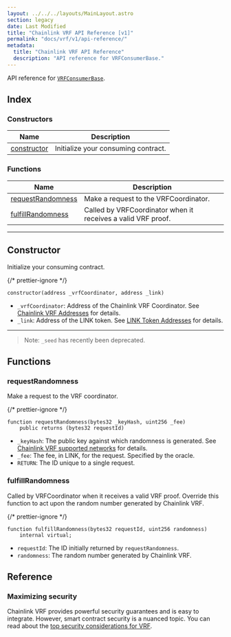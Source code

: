 ```yaml
---
layout: ../../../layouts/MainLayout.astro
section: legacy
date: Last Modified
title: "Chainlink VRF API Reference [v1]"
permalink: "docs/vrf/v1/api-reference/"
metadata:
  title: "Chainlink VRF API Reference"
  description: "API reference for VRFConsumerBase."
---
```



<VrfCommon />

API reference for [`VRFConsumerBase`](https://github.com/smartcontractkit/chainlink/blob/master/contracts/src/v0.8/VRFConsumerBase.sol).

## Index

### Constructors

| Name                        | Description                         |
| --------------------------- | ----------------------------------- |
| [constructor](#constructor) | Initialize your consuming contract. |

### Functions

| Name                                    | Description                                                  |
| --------------------------------------- | ------------------------------------------------------------ |
| [requestRandomness](#requestrandomness) | Make a request to the VRFCoordinator.                        |
| [fulfillRandomness](#fulfillrandomness) | Called by VRFCoordinator when it receives a valid VRF proof. |

---

## Constructor

Initialize your consuming contract.

{/* prettier-ignore */}
```solidity
constructor(address _vrfCoordinator, address _link)
```

- `_vrfCoordinator`: Address of the Chainlink VRF Coordinator. See [Chainlink VRF Addresses](/vrf/v1/supported-networks) for details.
- `_link`: Address of the LINK token. See [LINK Token Addresses](/resources/link-token-contracts) for details.

---

> Note: `_seed` has recently been deprecated.

## Functions

### requestRandomness

Make a request to the VRF coordinator.

{/* prettier-ignore */}
```solidity
function requestRandomness(bytes32 _keyHash, uint256 _fee)
    public returns (bytes32 requestId)
```

- `_keyHash`: The public key against which randomness is generated. See [Chainlink VRF supported networks](/vrf/v1/supported-networks) for details.
- `_fee`: The fee, in LINK, for the request. Specified by the oracle.
- `RETURN`: The ID unique to a single request.

### fulfillRandomness

Called by VRFCoordinator when it receives a valid VRF proof. Override this function to act upon the random number generated by Chainlink VRF.

{/* prettier-ignore */}
```solidity
function fulfillRandomness(bytes32 requestId, uint256 randomness)
    internal virtual;
```

- `requestId`: The ID initially returned by `requestRandomness`.
- `randomness`: The random number generated by Chainlink VRF.

## Reference

### Maximizing security

Chainlink VRF provides powerful security guarantees and is easy to integrate. However, smart contract security is a nuanced topic. You can read about the [top security considerations for VRF](/vrf/v1/security).

